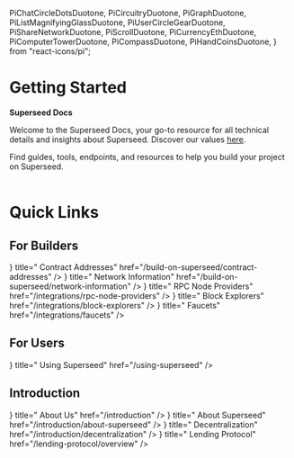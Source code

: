   PiChatCircleDotsDuotone,
  PiCircuitryDuotone,
  PiGraphDuotone,
  PiListMagnifyingGlassDuotone,
  PiUserCircleGearDuotone,
  PiShareNetworkDuotone,
  PiScrollDuotone,
  PiCurrencyEthDuotone,
  PiComputerTowerDuotone,
  PiCompassDuotone,
  PiHandCoinsDuotone,
} from "react-icons/pi";

# Getting Started

**Superseed Docs**

Welcome to the Superseed Docs, your go-to resource for all technical details and insights about Superseed. Discover our values [here](https://docs.superseed.xyz/introduction).

Find guides, tools, endpoints, and resources to help you build your project on Superseed.
<br/>
<Cards>
    <Card
    title="Learn about Superseed"
    href="/what-is-superseed"
  />
</Cards>
<br/>

# Quick Links

## For Builders

<Cards>
  <Card
    icon={<PiCurrencyEthDuotone size={32} />}
    title=" Contract Addresses"
    href="/build-on-superseed/contract-addresses"
  />
  <Card
    icon={<PiShareNetworkDuotone size={32} />}
    title=" Network Information"
    href="/build-on-superseed/network-information"
  />
  <Card
    icon={<PiComputerTowerDuotone size={32} />}
    title=" RPC Node Providers"
    href="/integrations/rpc-node-providers"
  />
  <Card
    icon={<PiCompassDuotone size={32} />}
    title=" Block Explorers"
    href="/integrations/block-explorers"
  />
  <Card
    icon={<PiHandCoinsDuotone size={32} />}
    title=" Faucets"
    href="/integrations/faucets"
  />
</Cards>

## For Users

<Cards>
  <Card
    icon={<PiUserCircleGearDuotone size={32} />}
    title=" Using Superseed"
    href="/using-superseed"
  />
</Cards>

## Introduction

<Cards>
  <Card
    icon={<PiChatCircleDotsDuotone size={32} />}
    title=" About Us"
    href="/introduction"
  />
  <Card
    icon={<PiCircuitryDuotone size={32} />}
    title=" About Superseed"
    href="/introduction/about-superseed"
  />
  <Card
    icon={<PiGraphDuotone size={32} />}
    title=" Decentralization"
    href="/introduction/decentralization"
  />
  <Card
    icon={<PiListMagnifyingGlassDuotone size={32} />}
    title=" Lending Protocol"
    href="/lending-protocol/overview"
  />
</Cards>
